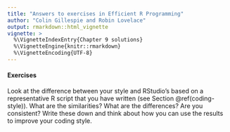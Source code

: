 ```yaml
---
title: "Answers to exercises in Efficient R Programming"
author: "Colin Gillespie and Robin Lovelace"
output: rmarkdown::html_vignette
vignette: >
  %\VignetteIndexEntry{Chapter 9 solutions}
  %\VignetteEngine{knitr::rmarkdown}
  %\VignetteEncoding{UTF-8}
---
```


#### Exercises {-}

Look at the difference between your style and RStudio's based on a representative R script that you have written (see Section \@ref(coding-style)). What are the similarities? What are the differences? Are you consistent? Write these down and think about how you can use the results to improve your coding style.
